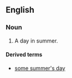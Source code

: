 ==English==

===Noun===
{{en-noun|head=[[summer]]'s [[day]]}}

# A day in summer.

====Derived terms====
* [[some summer's day]]